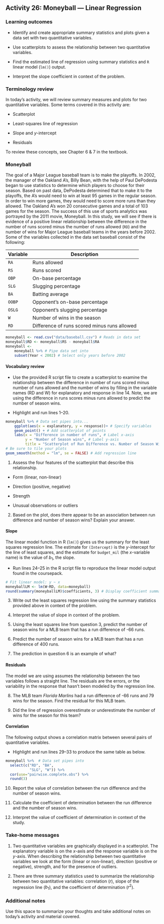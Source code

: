 ## Activity 26:  Moneyball --- Linear Regression

\setstretch{1}

### Learning outcomes

* Identify and create appropriate summary statistics and plots
  given a data set with two quantitative variables.
  
* Use scatterplots to assess the relationship between two quantitative variables.

* Find the estimated line of regression using summary statistics and `R` linear model (`lm()`) output.

* Interpret the slope coefficient in context of the problem.

### Terminology review

In today's activity, we will review summary measures and plots for two quantitative variables.  Some terms covered in this activity are:

* Scatterplot

* Least-squares line of regression

* Slope and $y$-intercept

* Residuals

To review these concepts, see Chapter 6 & 7 in the textbook.  

### Moneyball

The goal of a Major League baseball team is to make the playoffs. In 2002, the manager of the Oakland A’s, Billy Bean, with the help of Paul DePodesta began to use statistics to determine which players to choose for their season. Based on past data, DePodesta determined that to make it to the playoffs, the A’s would need to win at least 95 games in the regular season. In order to win more games, they would need to score more runs than they allowed. The Oakland A’s won 20 consecutive games and a total of 103 games for the season. The success of this use of sports analytics was portrayed by the 2011 movie, Moneyball. In this study, we will see if there is evidence of a positive linear relationship between the difference in the number of runs scored minus the number of runs allowed (`RD`) and the number of wins for Major League baseball teams in the years before 2002. Some of the variables collected in the data set baseball consist of the following:

| **Variable** 	| **Description** |
|----	|-------------	|
| `RA` | Runs allowed |
| `RS` | Runs scored|
| `OBP` | On-base percentage|
| `SLG` | Slugging percentage|
| `BA` | Batting average |
| `OOBP` | Opponent's on-base percentage |
| `OSLG` | Opponent's slugging percentage |
| `W` | Number of wins in the season |
| `RD` | Difference of runs scored minus runs allowed |

```r
moneyball <- read.csv("data/baseball.csv") # Reads in data set 
moneyball$RD <- moneyball$RS - moneyball$RA
moneyball <- 
    moneyball %>% # Pipe data set into
    subset(Year < 2002) # Select only years before 2002
```


#### Vocabulary review {-}

* Use the provided R script file to create a scatterplot to examine the relationship between the difference in number of runs scored minus number of runs allowed and the number of wins by filling in the variable names (RD and W) for explanatory and response in line 14. Note, we are using the difference in runs scores minus runs allowed to predict the number of season wins.

* Highlight and run lines 1--20.

```r
moneyball %>% # Data set pipes into...
    ggplot(aes(x = explanatory, y = response))+ # Specify variables
    geom_point() + # Add scatterplot of points
    labs(x = "Difference in number of runs", # Label x-axis
         y = "Number of Season wins", # Label y-axis
         title = "Scatterplot of Run Difference vs. Number of Season Wins for MLB Teams") +
# Be sure to tile your plots
geom_smooth(method = "lm", se = FALSE) # Add regression line
```

1. Assess the four features of the scatterplot that describe this relationship. 

* Form (linear, non-linear)

\vspace{.075in}

* Direction (positive, negative)

\vspace{.075in}

* Strength

\vspace{.075in}

* Unusual observations or outliers

\vspace{.075in}


2. Based on the plot, does there appear to be an association between run difference and number of season wins? Explain your answer.

\vspace{1in}

#### Slope {-}

The linear model function in R (`lm()`) gives us the summary for the least squares regression line.  The estimate for `(Intercept)` is the $y$-intercept for the line of least squares, and the estimate for `budget_mil` (the $x$-variable name) is the value of $b_1$, the slope.  

* Run lines 24--25 in the R script file to reproduce the linear model output found in the coursepack.

```r
# Fit linear model: y ~ x
moneyballLM <- lm(W~RD, data=moneyball)
round(summary(moneyballLM)$coefficients, 3) # Display coefficient summary
```

3.  Write out the least squares regression line using the summary statistics provided above in context of the problem.
\vspace{0.8in}

4. Interpret the value of slope in context of the problem.

\vspace{.8in}

5. Using the least squares line from question 3, predict the number of season wins for a MLB team that has a run difference of -66 runs.

\vspace{.6in}

6.  Predict the number of season wins for a MLB team that has a run difference of 400 runs.  

\vspace{0.8in}

7. The prediction in question 6 is an example of what?

\vspace{0.3in}

#### Residuals {-}

The model we are using assumes the relationship between the two variables follows a straight line. The residuals are the errors, or the variability in the response that hasn't been modeled by the regression line.

\begin{center}

$\implies$ Residual = actual y value $-$ predicted y value

$e=y-\hat{y}$
\end{center}

8.  The MLB team *Florida Marlins* had a run difference of -66 runs and 79 wins for the season.  Find the residual for this MLB team.

\vspace{.8in}

9.  Did the line of regression overestimate or underestimate the number of wins for the season for this team? 

\vspace{.2in}

\newpage

#### Correlation  {-}

The following output shows a correlation matrix between several pairs of quantitative variables.  

* Highlight and run lines 29--33 to produce the same table as below.


```r
moneyball %>%  # Data set pipes into
  select(c("RD", "BA", 
           "SLG", "W")) %>%
  cor(use="pairwise.complete.obs") %>%
  round(3)
```
10. Report the value of correlation between the run difference and the number of season wins.

\vspace{0.3in}

11. Calculate the coefficient of determination between the run difference and the number of season wins.

\vspace{0.5in}

12. Interpret the value of coefficient of determination in context of the study.

\vspace{0.7in}

### Take-home messages

1.	Two quantitative variables are graphically displayed in a scatterplot.  The explanatory variable is on the $x$-axis and the response variable is on the $y$-axis.  When describing the relationship between two quantitative variables we look at the form (linear or non-linear), direction (positive or negative), strength, and for the presence of outliers. 

2.  There are three summary statistics used to summarize the relationship between two quantitative variables: correlation ($r$), slope of the regression line ($b_1$), and the coefficient of determination ($r^2$).  

### Additional notes

Use this space to summarize your thoughts and take additional notes on today's activity and material covered.

\newpage
